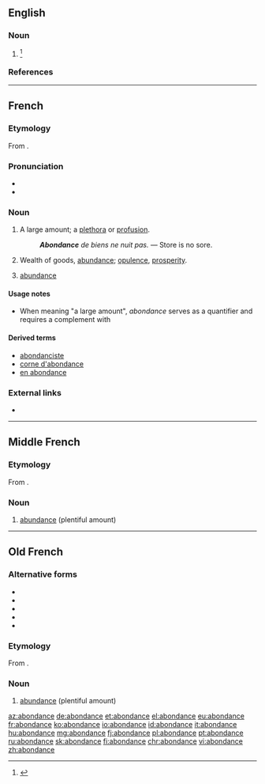 ==English==

===Noun===
{{en-noun}}

# {{label|en|card games}} {{alternative form of|abundance|lang=en}}<ref>{{R:SOED5|page=6}}</ref>

===References===
<references/>

----

==French==

===Etymology===
From {{etyl|la|fr}} {{m|fr|abundantia}}.

===Pronunciation===
* {{audio|Fr-abondance.ogg|Audio|lang=fr}}
* {{audio|Fr-Paris--abondance.ogg|Audio (Paris)|lang=fr}}

===Noun===
{{fr-noun|f}}

# A large amount; a [[plethora]] or [[profusion]].
#: '''''Abondance''' de biens ne nuit pas.'' — Store is no sore.
# Wealth of goods, [[abundance]]; [[opulence]], [[prosperity]].
# {{label|fr|sciences}} [[abundance]]

====Usage notes====
* When meaning "a large amount", ''abondance'' serves as a quantifier and requires a complement with {{m|fr|de}}

====Derived terms====
* [[abondanciste]]
* [[corne d'abondance]]
* [[en abondance]]

===External links===
* {{R:TLFi}}

----

==Middle French==

===Etymology===
From {{etyl|la|frm}} {{m|fr|abundantia}}.

===Noun===
{{frm-noun|f}}

# [[abundance]] (plentiful amount)

----

==Old French==

===Alternative forms===
* {{l|fro|abondanche}}
* {{l|fro|abundance}}
* {{l|fro|habondanche}}
* {{l|fro|habundanche}}
* {{l|fro|habundance}}

===Etymology===
From {{etyl|la|fro}} {{m|fr|abundantia}}.

===Noun===
{{fro-noun|f}}

# [[abundance]] (plentiful amount)

[[az:abondance]]
[[de:abondance]]
[[et:abondance]]
[[el:abondance]]
[[eu:abondance]]
[[fr:abondance]]
[[ko:abondance]]
[[io:abondance]]
[[id:abondance]]
[[it:abondance]]
[[hu:abondance]]
[[mg:abondance]]
[[fj:abondance]]
[[pl:abondance]]
[[pt:abondance]]
[[ru:abondance]]
[[sk:abondance]]
[[fi:abondance]]
[[chr:abondance]]
[[vi:abondance]]
[[zh:abondance]]